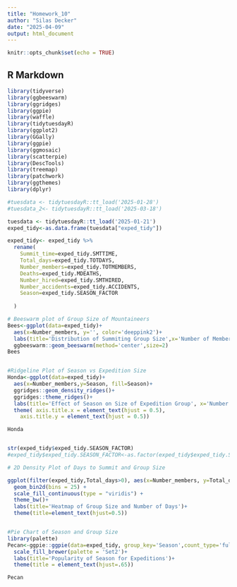 ---
title: "Homework_10"
author: "Silas Decker"
date: "2025-04-09"
output: html_document
---

```{r setup, include=FALSE}
knitr::opts_chunk$set(echo = TRUE)
```

## R Markdown

```{r}

library(tidyverse)
library(ggbeeswarm)
library(ggridges)
library(ggpie)
library(waffle)
library(tidytuesdayR)
library(ggplot2)
library(GGally)
library(ggpie)
library(ggmosaic)
library(scatterpie)
library(DescTools)
library(treemap)
library(patchwork)
library(ggthemes)
library(dplyr)

#tuesdata <- tidytuesdayR::tt_load('2025-01-28')
#tuesdata_2<- tidytuesdayR::tt_load('2025-03-18')


```

```{r}
tuesdata <- tidytuesdayR::tt_load('2025-01-21')
exped_tidy<-as.data.frame(tuesdata["exped_tidy"])

exped_tidy<- exped_tidy %>%
  rename(
    Summit_time=exped_tidy.SMTTIME,
    Total_days=exped_tidy.TOTDAYS,
    Number_members=exped_tidy.TOTMEMBERS,
    Deaths=exped_tidy.MDEATHS,
    Number_hired=exped_tidy.SMTHIRED,
    Number_accidents=exped_tidy.ACCIDENTS,
    Season=exped_tidy.SEASON_FACTOR
    
  )

```

```{r}
# Beeswarm plot of Group Size of Mountaineers 
Bees<-ggplot(data=exped_tidy)+
  aes(x=Number_members, y='', color='deeppink2')+
  labs(title='Distribution of Summiting Group Size',x='Number of Members',y='Count')+
  ggbeeswarm::geom_beeswarm(method='center',size=2)
Bees



```
 
```{r}
#Ridgeline Plot of Season vs Expedition Size  
Honda<-ggplot(data=exped_tidy)+
  aes(x=Number_members,y=Season, fill=Season)+
  ggridges::geom_density_ridges()+
  ggridges::theme_ridges()+
  labs(title='Effect of Season on Size of Expedition Group', x='Number of Members',y='Season')+
  theme( axis.title.x = element_text(hjust = 0.5),  
    axis.title.y = element_text(hjust = 0.5))

Honda


str(exped_tidy$exped_tidy.SEASON_FACTOR)
#exped_tidy$exped_tidy.SEASON_FACTOR<-as.factor(exped_tidy$exped_tidy.SEASON_FACTOR)
```

```{r}
# 2D Density Plot of Days to Summit and Group Size 

ggplot(filter(exped_tidy,Total_days>0), aes(x=Number_members, y=Total_days) ) +
  geom_bin2d(bins = 25) +
  scale_fill_continuous(type = "viridis") +
  theme_bw()+
  labs(title='Heatmap of Group Size and Number of Days')+
  theme(title=element_text(hjust=0.5))



```
```{r}
#Pie Chart of Season and Group Size 
library(palette)
Pecan<-ggpie::ggpie(data=exped_tidy, group_key='Season',count_type='full', label_info='ratio', label_type='circle')+
  scale_fill_brewer(palette = 'Set2')+
  labs(title='Popularity of Season for Expeditions')+
  theme(title = element_text(hjust=.65))

Pecan 

```

